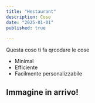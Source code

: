 ```yaml
---
title: "Hestaurant"
description: Coso
date: "2025-01-01"
published: true
  
---
```

Questa coso ti fa qrcodare le cose

- Minimal
- Efficiente
- Facilmente personalizzabile

## Immagine in arrivo!